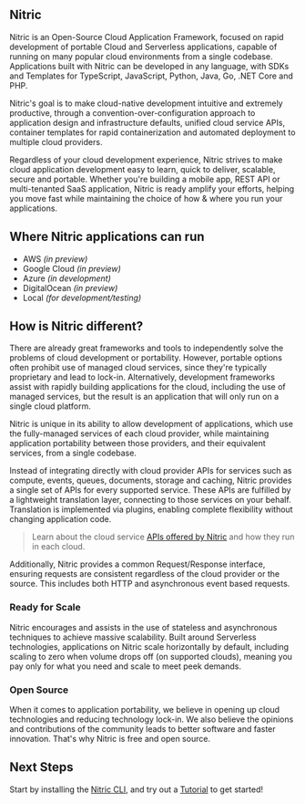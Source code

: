 ## Nitric

Nitric is an Open-Source Cloud Application Framework, focused on rapid development of portable Cloud and Serverless applications, capable of running on many popular cloud environments from a single codebase. Applications built with Nitric can be developed in any language, with SDKs and Templates for TypeScript, JavaScript, Python, Java, Go, .NET Core and PHP.

Nitric's goal is to make cloud-native development intuitive and extremely productive, through a convention-over-configuration approach to application design and infrastructure defaults, unified cloud service APIs, container templates for rapid containerization and automated deployment to multiple cloud providers.

Regardless of your cloud development experience, Nitric strives to make cloud application development easy to learn, quick to deliver, scalable, secure and portable. Whether you're building a mobile app, REST API or multi-tenanted SaaS application, Nitric is ready amplify your efforts, helping you move fast while maintaining the choice of how & where you run your applications.

## Where Nitric applications can run

- AWS _(in preview)_
- Google Cloud _(in preview)_
- Azure _(in development)_
- DigitalOcean _(in preview)_
- Local _(for development/testing)_

## How is Nitric different?

There are already great frameworks and tools to independently solve the problems of cloud development or portability. However, portable options often prohibit use of managed cloud services, since they're typically proprietary and lead to lock-in. Alternatively, development frameworks assist with rapidly building applications for the cloud, including the use of managed services, but the result is an application that will only run on a single cloud platform.

Nitric is unique in its ability to allow development of applications, which use the fully-managed services of each cloud provider, while maintaining application portability between those providers, and their equivalent services, from a single codebase.

Instead of integrating directly with cloud provider APIs for services such as compute, events, queues, documents, storage and caching, Nitric provides a single set of APIs for every supported service. These APIs are fulfilled by a lightweight translation layer, connecting to those services on your behalf. Translation is implemented via plugins, enabling complete flexibility without changing application code.

> Learn about the cloud service [APIs offered by Nitric](/docs/nitric-apis) and how they run in each cloud.

Additionally, Nitric provides a common Request/Response interface, ensuring requests are consistent regardless of the cloud provider or the source. This includes both HTTP and asynchronous event based requests.

### Ready for Scale

Nitric encourages and assists in the use of stateless and asynchronous techniques to achieve massive scalability. Built around Serverless technologies, applications on Nitric scale horizontally by default, including scaling to zero when volume drops off (on supported clouds), meaning you pay only for what you need and scale to meet peek demands.

### Open Source

When it comes to application portability, we believe in opening up cloud technologies and reducing technology lock-in. We also believe the opinions and contributions of the community leads to better software and faster innovation. That's why Nitric is free and open source.

## Next Steps

Start by installing the [Nitric CLI](/docs/installation), and try out a [Tutorial](/docs/quick-start) to get started!

